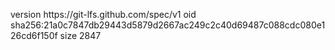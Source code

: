 version https://git-lfs.github.com/spec/v1
oid sha256:21a0c7847db29443d5879d2667ac249c2c40d69487c088cdc080e126cd6f150f
size 2847
